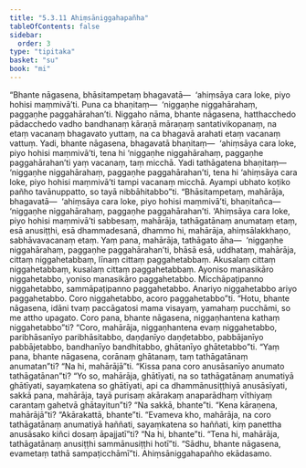 ```yaml
---
title: "5.3.11 Ahiṃsāniggahapañha"
tableOfContents: false
sidebar:
  order: 3
type: "tipitaka"
basket: "su"
book: "mi"
---
```



<DynamicBreadcrumb />

<Division number="148" book="mi" bookNo="28">

<Paragraph number="843" book="mi">
“Bhante nāgasena, bhāsitampetaṃ bhagavatā—  ‘ahiṃsāya cara loke, piyo hohisi maṃmivā’ti. Puna ca bhaṇitaṃ—  ‘niggaṇhe niggahārahaṃ, paggaṇhe paggahārahan’ti. Niggaho nāma, bhante nāgasena, hatthacchedo pādacchedo vadho bandhanaṃ kāraṇā māraṇaṃ santativikopanaṃ, na etaṃ vacanaṃ bhagavato yuttaṃ, na ca bhagavā arahati etaṃ vacanaṃ vattuṃ. Yadi, bhante nāgasena, bhagavatā bhaṇitaṃ—  ‘ahiṃsāya cara loke, piyo hohisi maṃmivā’ti, tena hi ‘niggaṇhe niggahārahaṃ, paggaṇhe paggahārahan’ti yaṃ vacanaṃ, taṃ micchā. Yadi tathāgatena bhaṇitaṃ—  ‘niggaṇhe niggahārahaṃ, paggaṇhe paggahārahan’ti, tena hi ‘ahiṃsāya cara loke, piyo hohisi maṃmivā’ti tampi vacanaṃ micchā. Ayampi ubhato koṭiko pañho tavānuppatto, so tayā nibbāhitabbo”ti.
</Paragraph>

<Paragraph number="844" book="mi">
“Bhāsitampetaṃ, mahārāja, bhagavatā—  ‘ahiṃsāya cara loke, piyo hohisi maṃmivā’ti, bhaṇitañca—  ‘niggaṇhe niggahārahaṃ, paggaṇhe paggahārahan’ti. ‘Ahiṃsāya cara loke, piyo hohisi maṃmivā’ti sabbesaṃ, mahārāja, tathāgatānaṃ anumataṃ etaṃ, esā anusiṭṭhi, esā dhammadesanā, dhammo hi, mahārāja, ahiṃsālakkhaṇo, sabhāvavacanaṃ etaṃ. Yaṃ pana, mahārāja, tathāgato āha—  ‘niggaṇhe niggahārahaṃ, paggaṇhe paggahārahan’ti, bhāsā esā, uddhataṃ, mahārāja, cittaṃ niggahetabbaṃ, līnaṃ cittaṃ paggahetabbaṃ. Akusalaṃ cittaṃ niggahetabbaṃ, kusalaṃ cittaṃ paggahetabbaṃ. Ayoniso manasikāro niggahetabbo, yoniso manasikāro paggahetabbo. Micchāpaṭipanno niggahetabbo, sammāpaṭipanno paggahetabbo. Anariyo niggahetabbo ariyo paggahetabbo. Coro niggahetabbo, acoro paggahetabbo”ti.
</Paragraph>

<Paragraph number="845" book="mi">
“Hotu, bhante nāgasena, idāni tvaṃ paccāgatosi mama visayaṃ, yamahaṃ pucchāmi, so me attho upagato. Coro pana, bhante nāgasena, niggaṇhantena kathaṃ niggahetabbo”ti? “Coro, mahārāja, niggaṇhantena evaṃ niggahetabbo, paribhāsanīyo paribhāsitabbo, daṇḍanīyo daṇḍetabbo, pabbājanīyo pabbājetabbo, bandhanīyo bandhitabbo, ghātanīyo ghātetabbo”ti. “Yaṃ pana, bhante nāgasena, corānaṃ ghātanaṃ, taṃ tathāgatānaṃ anumatan”ti? “Na hi, mahārājā”ti. “Kissa pana coro anusāsanīyo anumato tathāgatānan”ti? “Yo so, mahārāja, ghātīyati, na so tathāgatānaṃ anumatiyā ghātīyati, sayaṃkatena so ghātīyati, api ca dhammānusiṭṭhiyā anusāsīyati, sakkā pana, mahārāja, tayā purisaṃ akārakaṃ anaparādhaṃ vīthiyaṃ carantaṃ gahetvā ghātayitun”ti? “Na sakkā, bhante”ti. “Kena kāraṇena, mahārājā”ti? “Akārakattā, bhante”ti. “Evameva kho, mahārāja, na coro tathāgatānaṃ anumatiyā haññati, sayaṃkatena so haññati, kiṃ panettha anusāsako kiñci dosaṃ āpajjatī”ti? “Na hi, bhante”ti. “Tena hi, mahārāja, tathāgatānaṃ anusiṭṭhi sammānusiṭṭhi hotī”ti. “Sādhu, bhante nāgasena, evametaṃ tathā sampaṭicchāmī”ti.

</Paragraph>
</Division>

<Paragraph number="846" type="center" book="mi">
Ahiṃsāniggahapañho ekādasamo.
</Paragraph>